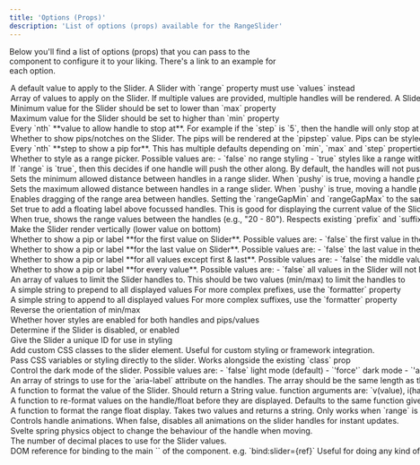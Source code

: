 ```yaml
---
title: 'Options (Props)'
description: 'List of options (props) available for the RangeSlider'
---
```


Below you'll find a list of options (props) that you can pass to the component to
configure it to your liking. There's a link to an example for each option.

<Option propName="value" propType="Number" defaultValue="50" link="examples/values">  
  A default value to apply to the Slider. 
  <Info>A Slider with `range` property must use `values` instead</Info>
</Option>

<Option propName="values" propType="Array" defaultValue="[50]" link="examples/values">
  Array of values to apply on the Slider. If multiple values are provided, multiple handles will be rendered.  
  <Info>A Slider with `range` property set can only have two values max</Info>
</Option>

<Option propName="min" propType="Number" defaultValue="0" link="examples/min-max">
  Minimum value for the Slider  
  should be set to lower than `max` property
</Option>

<Option propName="max" propType="Number" defaultValue="100" link="examples/min-max">
  Maximum value for the Slider  
  should be set to higher than `min` property
</Option>

<Option propName="step" propType="Number" defaultValue="1" link="examples/steps">
  Every `nth` **value to allow handle to stop at**. For example if the `step` is 
  `5`, then the handle will only stop at `5`, `10`, `15`, `20`, etc.  
  <Info>should be a positive value</Info>
</Option>

<Option propName="pips" propType="Boolean" defaultValue="false" link="examples/pips">
  Whether to show pips/notches on the Slider. The pips will be rendered at the
  `pipstep` value. Pips can be styled as necessary but by default sit below the
  Slider (Horizontal) like a gauge.
</Option>

<Option propName="pipstep" propType="Number" defaultValue="1" link="examples/pip-steps">
  Every `nth` **step to show a pip for**. This has multiple defaults depending on
  `min`, `max` and `step` properties. A sensible default is chosen, but can be overridden.
  <Info>should be a positive value</Info>
</Option>

<Option propName="range" propType={["Boolean","String"]} defaultValue="false" link="examples/range">
  Whether to style as a range picker. Possible values are: 
  - `false` no range styling
  - `true` styles like a range with a `min` and `max`
  - `min` styles like a range going from `min` to `value`
  - `max` styles like a range going from `value` to `max`

  <Info>A Slider with `range=min/max` or `range=true` only have one or two values respectively.</Info>
</Option>

<Option propName="pushy" propType="Boolean" defaultValue="false" link="examples/range#pushy-range-handles">
  If `range` is `true`, then this decides if one handle will push the other along. By default, the handles 
  will not push each other along, they will block each other.
</Option>

<Option propName="rangeGapMin" propType="Number" defaultValue="0" link="examples/range-gaps" new={true}>
  Sets the minimum allowed distance between handles in a range slider. When `pushy` is true, moving a handle past this limit will push the other handle.
  <Info>Only works when `range` is true</Info>
</Option>

<Option propName="rangeGapMax" propType="Number" defaultValue="null" link="examples/range-gaps" new={true}>
  Sets the maximum allowed distance between handles in a range slider. When `pushy` is true, moving a handle past this limit will pull the other handle.
  <Info>Only works when `range` is true</Info>
</Option>

<Option propName="draggy" propType="Boolean" defaultValue="false" link="examples/range#draggy-ranges" new={true}>
  Enables dragging of the range area between handles.
  Setting the `rangeGapMin` and `rangeGapMax` to the same value (with `draggy` & `pushy` on) would simulate a fixed range.
  <Info>Only works when `range` is true</Info>
</Option>

<Option propName="float" propType="Boolean" defaultValue="false" link="examples/float">
  Set true to add a floating label above focussed handles. This is good for displaying the
  current value of the Slider while interacting with it.
</Option>

<Option propName="rangeFloat" propType="Boolean" defaultValue="false" link="examples/float#floats-on-the-range" new={true}>
  When true, shows the range values between the handles (e.g., "20 - 80"). Respects existing `prefix` and `suffix` properties.
  <Info>Only works when `range` is true</Info>
</Option>

<Option propName="vertical" propType="Boolean" defaultValue="false" link="examples/vertical">
  Make the Slider render vertically (lower value on bottom)
</Option>

<Option propName="first" propType={["Boolean","String"]} defaultValue="false" link="examples/pips#control-the-display">
  Whether to show a pip or label **for the first value on Slider**. Possible values are:  
  - `false` the first value in the Slider will not have a pip or label
  - `pip` a pip (only) will be shown for the first value
  - `label` label (and pip) is shown on the first value
</Option>

<Option propName="last" propType={["Boolean","String"]} defaultValue="false" link="examples/pips#control-the-display">
  Whether to show a pip or label **for the last value on Slider**. Possible values are:  
  - `false` the last value in the Slider will not have a pip or label
  - `pip` a pip (only) will be shown for the last value
  - `label` label (and pip) is shown on the last value
</Option>

<Option propName="rest" propType={["Boolean","String"]} defaultValue="false" link="examples/pips#control-the-display">
  Whether to show a pip or label **for all values except first & last**. Possible values are:  
  - `false` the middle values in the Slider will not have a pip or label
  - `pip` a pip (only) will be shown for the middle values
  - `label` label (and pip) is shown on the middle values
</Option>

<Option propName="all" propType={["Boolean","String"]} defaultValue="false" link="examples/pips#control-the-display">
  Whether to show a pip or label **for every value**.  Possible values are:  
  - `false` all values in the Slider will not have a pip or label
  - `pip` a pip (only) will be shown for all values
  - `label` label (and pip) is shown on all values

  <Info>The same as combining `first`, `last` and `rest`.</Info>
</Option>

<Option propName="limits" propType={["Null","Array"]} defaultValue="null" link="examples/limits">
  An array of values to limit the Slider handles to.
  <Info>This should be two values (min/max) to limit the handles to</Info>
</Option>

<Option propName="prefix" propType="String" defaultValue="''" link="examples/prefix-suffix#simple--prefix">
  A simple string to prepend to all displayed values
  <Info>For more complex prefixes, use the `formatter` property</Info>
</Option>

<Option propName="suffix" propType="String" defaultValue="''" link="examples/prefix-suffix#simple--suffix">
  A simple string to append to all displayed values
  <Info>For more complex suffixes, use the `formatter` property</Info>
</Option>

<Option propName="reversed" propType="Boolean" defaultValue="false" link="examples/reversed">
  Reverse the orientation of min/max
</Option>

<Option propName="hoverable" propType="Boolean" defaultValue="true" link="examples/float#float-without-hover">
  Whether hover styles are enabled for both handles and pips/values
</Option>

<Option propName="disabled" propType="Boolean" defaultValue="false" link="examples/disabled">
  Determine if the Slider is disabled, or enabled
</Option>

<Option propName="id" propType="String" defaultValue="''" link="examples/range#styling-range">
  Give the Slider a unique ID for use in styling
</Option>

<Option propName="class" propType="String" defaultValue="''" link="styling#class-prop" new={true}>
  Add custom CSS classes to the slider element. Useful for custom styling or framework integration.
</Option>

<Option propName="style" propType="String" defaultValue="''" link="styling#style-prop" new={true}>
  Pass CSS variables or styling directly to the slider.
  <Info>Works alongside the existing `class` prop</Info>
</Option>

<Option propName="darkmode" propType={["Boolean","String"]} defaultValue="false" link="styling/darkmode" new={true}>
  Control the dark mode of the slider. Possible values are:
  - `false` light mode (default)
  - `'force'` dark mode
  - `'auto'` system preference
</Option>

<Option propName="ariaLabels" propType="Array" defaultValue="[]" link="a11y#aria-labels">
  An array of strings to use for the `aria-label` attribute on the handles.  
  <Info>The array should be the same length as the `values` array.</Info>
</Option>

<Option propName="formatter" propType="Function" defaultValue="(v,i,p) => v" link="examples/formatter">
  A function to format the value of the Slider. Should return a String value.
  <Info>function arguments are: `v(value), i(handle index), p(percent)`</Info>
  <Info type="warning">All formatters use <a href="https://svelte.dev/docs/svelte/@html" target="_blank">`@html` to render</a> so be careful with what you return</Info>
</Option>

<Option propName="handleFormatter" propType="Function" defaultValue="formatter()" link="examples/formatter#multiple-formatters">
  A function to re-format values on the handle/float before they are displayed. Defaults to the same function given to the `formatter` property.
  <Info>function arguments are: `v(value), i(handle index), p(percent)`</Info>
  <Info type="warning">All formatters use <a href="https://svelte.dev/docs/svelte/@html" target="_blank">`@html` to render</a> so be careful with what you return</Info>
</Option>

<Option propName="rangeFormatter" propType="Function" defaultValue="(v1,v2) => `${v1} - ${v2}`" link="examples/formatter#formatting-the-rangefloat" new={true}>
  A function to format the range float display. Takes two values and returns a string.
  <Info>Only works when `range` is true and `rangeFloat` is true</Info>
  <Info type="warning">All formatters use <a href="https://svelte.dev/docs/svelte/@html" target="_blank">`@html` to render</a> so be careful with what you return</Info>
</Option>

<Option propName="spring" propType="Boolean" defaultValue="true" link="examples/easing#disable-spring" new={true}>
  Controls handle animations. When false, disables all animations on the slider handles for instant updates.
</Option>

<Option propName="springValues" propType="Object" defaultValue="{ stiffness: 0.15, damping: 0.4 }" link="examples/easing">
  Svelte spring physics object to change the behaviour of the handle when moving.
</Option>

<Option propName="precision" propType="Number" defaultValue="2" link="examples/precision" new={true}>
  The number of decimal places to use for the Slider values.
</Option>

<Option propName="slider" propType="Element" defaultValue="undefined">
  DOM reference for binding to the main `<div />` of the component.  
  e.g. `bind:slider={ref}`
  <Info>Useful for doing any kind of manipulation at mount time</Info>
</Option>

